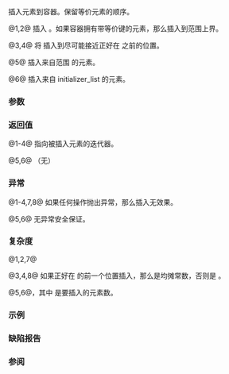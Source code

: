 {{cpp/container/multiset/title|insert}}
{{cpp/container/multiset/navbar}}
{{dcl begin}}
{{dcl|num=1|
iterator insert( const value_type&amp; value );
}}
{{dcl|num=2|since=c++11|
iterator insert( value_type&amp;&amp; value );
}}
{{dcl rev multi|num=3|until1=c++11
|dcl1=
iterator insert( iterator pos, const value_type&amp; value );
|dcl2=
iterator insert( const_iterator pos, const value_type&amp; value );
}}
{{dcl|num=4|since=c++11|
iterator insert( const_iterator pos, value_type&amp;&amp; value );
}}
{{dcl|num=5|
template&lt; class InputIt &gt;
void insert( InputIt first, InputIt last );
}}
{{dcl|num=6|since=c++11|
void insert( std::initializer_list&lt;value_type&gt; ilist );
}}
{{dcl|num=7|since=c++17|
iterator insert( node_type&amp;&amp; nh );
}}
{{dcl|num=8|since=c++17|
iterator insert( const_iterator pos, node_type&amp;&amp; nh );
}}
{{dcl end}}

插入元素到容器。保留等价元素的顺序。

@1,2@ 插入 {{c|value}}。如果容器拥有带等价键的元素，那么插入到范围上界。

@3,4@ 将 {{c|value}} 插入到尽可能接近正好在 {{c|pos}} 之前的位置。

@5@ 插入来自范围 {{tt|[first, last)}} 的元素。

@6@ 插入来自 initializer_list {{c|ilist}} 的元素。

{{cpp/container/node handle insert desc|multiset|7|8}}

{{cpp/container/note iterator invalidation|multiset|insert}}

===参数===
{{par begin}}
{{par|pos|指向新元素将被插入位置之前的迭代器}}
{{par|value|要插入的元素值}}
{{par range|3=要插入的|range=源}}
{{par|ilist|插入值来源的 initializer_list}}
{{par|nh|兼容的[[cpp/container/node_handle|结点句柄]]}}
{{par hreq}}
{{par req named|InputIt|InputIterator}}
{{par end}} 

===返回值===
@1-4@ 指向被插入元素的迭代器。

@5,6@ （无）

{{cpp/container/node handle insert return|multiset|7|8}}

===异常===
@1-4,7,8@ 如果任何操作抛出异常，那么插入无效果。

@5,6@ 无异常安全保证。

===复杂度===
@1,2,7@ {{tt|O(log(size()))}}

@3,4,8@ 如果正好在 {{c|pos}} 的前一个位置插入，那么是均摊常数，否则是 {{tt|O(log(size()))}}。

@5,6@{{tt|O(N&amp;middot;log(size() + N))}}，其中 {{tt|N}} 是要插入的元素数。

===示例===
{{example}}

===缺陷报告===
{{dr list begin}}
{{dr list item|wg=lwg|dr=233|std=C++98|before={{c|pos}} 只是提示，可以完全忽略|after=必须在尽可能接近正好在&lt;br&gt;{{c|pos}} 之前的位置插入}}
{{dr list item|wg=lwg|dr=264|std=C++98|before=重载 {{v|5}} 的复杂度在范围 {{tt|[i, j)}} 已经按 {{tt|Compare}} 排序的情况下要求是线性|after=取消这种情况下的线性复杂度要求}}
{{dr list item|wg=lwg|dr=371|std=C++98|before=等价元素不一定会保留顺序|after=要求保留}}
{{dr list end}}

===参阅===
{{dsc begin}}
{{dsc inc|cpp/container/dsc emplace|multiset}}
{{dsc inc|cpp/container/dsc emplace_hint|multiset}}
{{dsc inc|cpp/iterator/dsc inserter}}
{{dsc end}}

{{langlinks|de|en|es|fr|it|ja|pl|pt|ru}}
